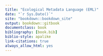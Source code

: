 ```yaml
--- 
title: "Ecological Metadata Language (EML)"
date: "`r Sys.Date()`"
site: "bookdown::bookdown_site"
output: bookdown::gitbook
documentclass: book
bibliography: [book.bib]
biblio-style: apalike
link-citations: true
always_allow_html: yes
---
```

